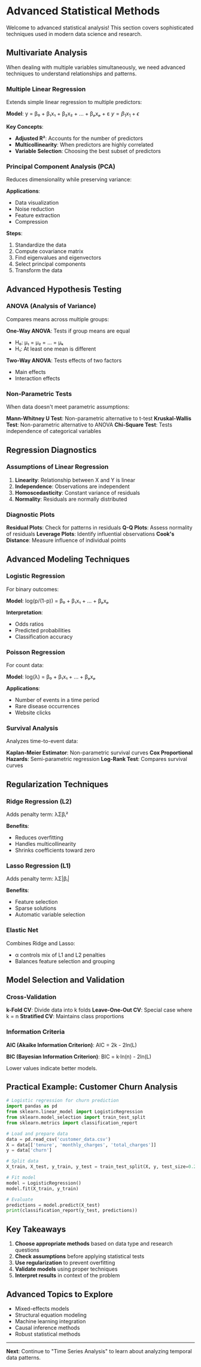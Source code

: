 # Advanced Statistical Methods

Welcome to advanced statistical analysis! This section covers sophisticated techniques used in modern data science and research.

## Multivariate Analysis

When dealing with multiple variables simultaneously, we need advanced techniques to understand relationships and patterns.

### Multiple Linear Regression

Extends simple linear regression to multiple predictors:

**Model**: y = β₀ + β₁x₁ + β₂x₂ + ... + βₚxₚ + ε
$y=\beta_1x_1+\epsilon$

**Key Concepts**:
- **Adjusted R²**: Accounts for the number of predictors
- **Multicollinearity**: When predictors are highly correlated
- **Variable Selection**: Choosing the best subset of predictors

### Principal Component Analysis (PCA)

Reduces dimensionality while preserving variance:

**Applications**:
- Data visualization
- Noise reduction
- Feature extraction
- Compression

**Steps**:
1. Standardize the data
2. Compute covariance matrix
3. Find eigenvalues and eigenvectors
4. Select principal components
5. Transform the data

## Advanced Hypothesis Testing

### ANOVA (Analysis of Variance)

Compares means across multiple groups:

**One-Way ANOVA**: Tests if group means are equal
- H₀: μ₁ = μ₂ = ... = μₖ
- H₁: At least one mean is different

**Two-Way ANOVA**: Tests effects of two factors
- Main effects
- Interaction effects

### Non-Parametric Tests

When data doesn't meet parametric assumptions:

**Mann-Whitney U Test**: Non-parametric alternative to t-test
**Kruskal-Wallis Test**: Non-parametric alternative to ANOVA
**Chi-Square Test**: Tests independence of categorical variables

## Regression Diagnostics

### Assumptions of Linear Regression

1. **Linearity**: Relationship between X and Y is linear
2. **Independence**: Observations are independent
3. **Homoscedasticity**: Constant variance of residuals
4. **Normality**: Residuals are normally distributed

### Diagnostic Plots

**Residual Plots**: Check for patterns in residuals
**Q-Q Plots**: Assess normality of residuals
**Leverage Plots**: Identify influential observations
**Cook's Distance**: Measure influence of individual points

## Advanced Modeling Techniques

### Logistic Regression

For binary outcomes:

**Model**: log(p/(1-p)) = β₀ + β₁x₁ + ... + βₚxₚ

**Interpretation**:
- Odds ratios
- Predicted probabilities
- Classification accuracy

### Poisson Regression

For count data:

**Model**: log(λ) = β₀ + β₁x₁ + ... + βₚxₚ

**Applications**:
- Number of events in a time period
- Rare disease occurrences
- Website clicks

### Survival Analysis

Analyzes time-to-event data:

**Kaplan-Meier Estimator**: Non-parametric survival curves
**Cox Proportional Hazards**: Semi-parametric regression
**Log-Rank Test**: Compares survival curves

## Regularization Techniques

### Ridge Regression (L2)

Adds penalty term: λΣβᵢ²

**Benefits**:
- Reduces overfitting
- Handles multicollinearity
- Shrinks coefficients toward zero

### Lasso Regression (L1)

Adds penalty term: λΣ|βᵢ|

**Benefits**:
- Feature selection
- Sparse solutions
- Automatic variable selection

### Elastic Net

Combines Ridge and Lasso:
- α controls mix of L1 and L2 penalties
- Balances feature selection and grouping

## Model Selection and Validation

### Cross-Validation

**k-Fold CV**: Divide data into k folds
**Leave-One-Out CV**: Special case where k = n
**Stratified CV**: Maintains class proportions

### Information Criteria

**AIC (Akaike Information Criterion)**:
AIC = 2k - 2ln(L)

**BIC (Bayesian Information Criterion)**:
BIC = k·ln(n) - 2ln(L)

Lower values indicate better models.

## Practical Example: Customer Churn Analysis

```python
# Logistic regression for churn prediction
import pandas as pd
from sklearn.linear_model import LogisticRegression
from sklearn.model_selection import train_test_split
from sklearn.metrics import classification_report

# Load and prepare data
data = pd.read_csv('customer_data.csv')
X = data[['tenure', 'monthly_charges', 'total_charges']]
y = data['churn']

# Split data
X_train, X_test, y_train, y_test = train_test_split(X, y, test_size=0.2)

# Fit model
model = LogisticRegression()
model.fit(X_train, y_train)

# Evaluate
predictions = model.predict(X_test)
print(classification_report(y_test, predictions))
```

## Key Takeaways

1. **Choose appropriate methods** based on data type and research questions
2. **Check assumptions** before applying statistical tests
3. **Use regularization** to prevent overfitting
4. **Validate models** using proper techniques
5. **Interpret results** in context of the problem

## Advanced Topics to Explore

- Mixed-effects models
- Structural equation modeling
- Machine learning integration
- Causal inference methods
- Robust statistical methods

---

**Next**: Continue to "Time Series Analysis" to learn about analyzing temporal data patterns.